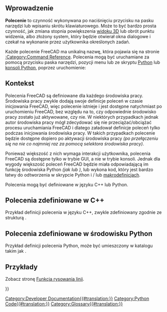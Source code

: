 <languages/>
<span id="Introduction"></span>
==Wprowadzenie==

{{TOCright}}

'''Polecenie''' to czynność wykonywana po naciśnięciu przycisku na pasku narzędzi lub wpisaniu skrótu klawiaturowego. Może to być bardzo prosta czynność, jak zmiana stopnia powiększenia [[3D_view/pl|widoku 3D]] lub obrót punktu widzenia, albo złożony system, który będzie otwierał okna dialogowe i czekał na wykonanie przez użytkownika określonych zadań.

Każde polecenie FreeCAD ma unikalną nazwę, która pojawia się na stronie [[:Category:Command_Reference|:Category:Command Reference]]. Polecenia mogą być uruchamiane za pomocą przycisku paska narzędzi, pozycji menu lub ze skryptu [[Python/pl|Python]] lub [[Python_console/pl|konsoli Python]], poprzez uruchomienie:

{{Code|code=
FreeCADGui.runCommand("my_Command_Name")
}}

<span id="Background"></span>
==Kontekst==

Polecenia FreeCAD są definiowane dla każdego środowiska pracy. Środowiska pracy zwykle dodają swoje definicje poleceń w czasie inicjowania FreeCAD, więc polecenie istnieje i jest dostępne natychmiast po uruchomieniu FreeCAD, bez względu na to, czy odpowiednie środowisko pracy zostało już aktywowane, czy nie. W niektórych przypadkach jednak autor środowiska pracy mógł zdecydować się nie przeciążać/obciążać procesu uruchamiania FreeCAD i dlatego załadował definicje poleceń tylko podczas inicjowania środowiska pracy. W takich przypadkach polecenie będzie dostępne dopiero po aktywacji środowiska pracy ''(po przełączeniu się na nie co najmniej raz za pomocą selektora środowiska pracy)''.

Ponieważ większość z nich wymaga interakcji użytkownika, polecenia FreeCAD są dostępne tylko w trybie GUI, a nie w trybie konsoli. Jednak dla wygody większość poleceń FreeCAD będzie miała odpowiadającą im funkcję środowiska Python ''(jak {{incode|Part.makeBox}} lub {{incode|Draft.makeLine}})'', lub wykona kod, który jest bardzo łatwy do odtworzenia w skrypcie Python i / lub [[Macros/pl|makrodefinicjach]].

Polecenia mogą być definiowane w języku C++ lub Python.

<span id="Commands_defined_in_C++"></span>
==Polecenia zdefiniowane w C++==

Przykład definicji polecenia w języku C++, zwykle zdefiniowany zgodnie ze strukturą {{FileName|Mod/ModuleName/Gui/Command.cpp}}.

{{Code|lang=cpp|code=
DEF_STD_CMD_A(StdCmdMyCommand);

StdCmdMyCommand::StdCmdMyCommand()
  : Command("Std_My_Command")
{
    sGroup        = QT_TR_NOOP("File");
    sMenuText     = QT_TR_NOOP("My Command");
    sToolTipText  = QT_TR_NOOP("Runs my command in the active document");
    sWhatsThis    = "Std_MyCommand";
    sStatusTip    = QT_TR_NOOP("Runs my command in the active document");
    sPixmap       = "MyCommand.svg";
    sAccel        = "Ctrl+A";
}

void StdCmdExport::activated(int iMsg)
{
    // place here the code to be executed when the command is ran
}

bool StdCmdMyCommand::isActive(void)
{
    // here you have a chance to return true or false depending if your command must be shown as active or inactive (greyed).
}

// the command must be "registered" in FreeCAD's command system
CommandManager &rcCmdMgr = Application::Instance->commandManager();
rcCmdMgr.addCommand(new StdCmdMyCommand());
}}

<span id="Commands_defined_in_Python"></span>
==Polecenia zdefiniowane w środowisku Python==

Przykład definicji polecenia Python, może być umieszczony w katalogu takim jak {{FileName|Mod/ModuleName/tools/commands.py}}.
{{Code|code=
from PySide.QtCore import QT_TRANSLATE_NOOP


class MyCommand:
    """Explanation of the command."""

    def __init__(self):
        """Initialize variables for the command that must exist at all times."""
        pass

    def GetResources(self):
        """Return a dictionary with data that will be used by the button or menu item."""
        return {'Pixmap': 'MyCommand.svg',
                'Accel': "Ctrl+A",
                'MenuText': QT_TRANSLATE_NOOP("My_Command", "My Command"),
                'ToolTip': QT_TRANSLATE_NOOP("My_Command", "Runs my command in the active document")}

    def Activated(self):
        """Run the following code when the command is activated (button press)."""
        print("Activated")

    def IsActive(self):
        """Return True when the command should be active or False when it should be disabled (greyed)."""
        return True

# The command must be "registered" with a unique name by calling its class.
FreeCADGui.addCommand('My_Command', MyCommand())
}}

<span id="Examples"></span>
==Przykłady==

Zobacz stronę [[Line_drawing_function/pl|Funkcja rysowania linii]].

<!-- Anything below this line must come after a closing translate tag -->
{{Powerdocnavi{{#translation:}}}}
[[Category:Developer Documentation{{#translation:}}]]
[[Category:Python Code{{#translation:}}]]
[[Category:Glossary{{#translation:}}]]